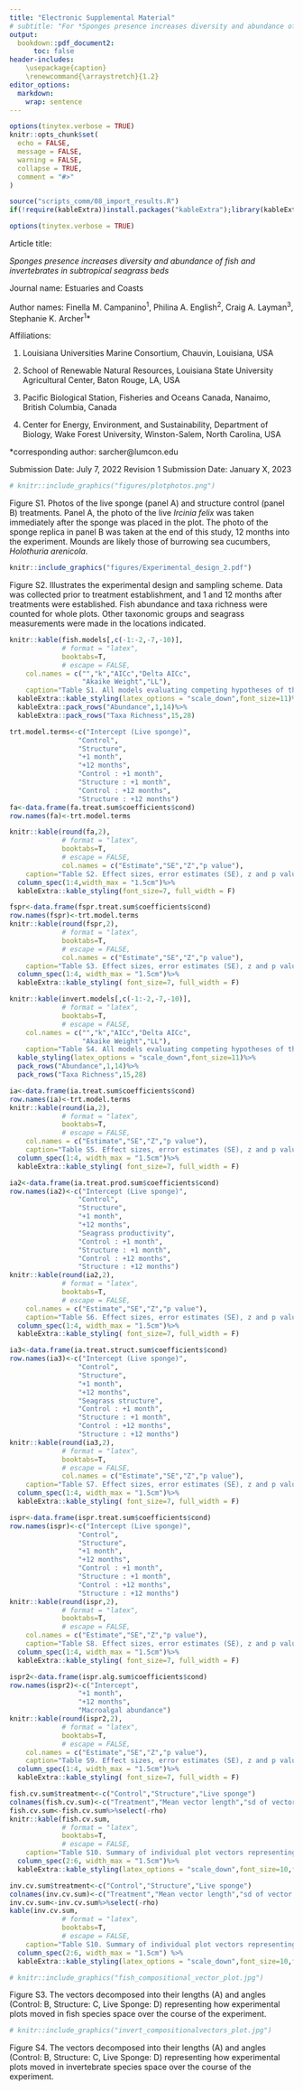 ```yaml
---
title: "Electronic Supplemental Material" 
# subtitle: "For *Sponges presence increases diversity and abundance of fish and invertebrates in subtropical seagrass beds*"
output:
  bookdown::pdf_document2:
      toc: false
header-includes:
    \usepackage{caption}
    \renewcommand{\arraystretch}{1.2}
editor_options:
  markdown:
    wrap: sentence
---
```


```r
options(tinytex.verbose = TRUE)
knitr::opts_chunk$set(
  echo = FALSE,
  message = FALSE,
  warning = FALSE,
  collapse = TRUE,
  comment = "#>"
)

source("scripts_comm/08_import_results.R")
if(!require(kableExtra))install.packages("kableExtra");library(kableExtra)
```

```r
options(tinytex.verbose = TRUE)
```

Article title: 

*Sponges presence increases diversity and abundance of fish and invertebrates in subtropical seagrass beds*

Journal name: Estuaries and Coasts

Author names: Finella M. Campanino^1^, Philina A. English^2^, Craig A. Layman^3^, Stephanie K. Archer^1^*
 
Affiliations: 

1. Louisiana Universities Marine Consortium, Chauvin, Louisiana, USA

2. School of Renewable Natural Resources, Louisiana State University Agricultural Center,	Baton Rouge, LA, USA

3. Pacific Biological Station, Fisheries and Oceans Canada, Nanaimo, British Columbia, Canada

4. Center for Energy, Environment, and Sustainability, Department of Biology, Wake Forest University, Winston-Salem, North Carolina, USA
  
*corresponding author: sarcher@lumcon.edu

Submission Date: July 7, 2022
Revision 1 Submission Date: January X, 2023

\clearpage

```r
# knitr::include_graphics("figures/plotphotos.png")
```

Figure S1. Photos of the live sponge (panel A) and structure control (panel B) treatments. Panel A, the photo of the live *Ircinia felix* was taken immediately after the sponge was placed in the plot. The photo of the sponge replica in panel B was taken at the end of this study, 12 months into the experiment. Mounds are likely those of burrowing sea cucumbers, *Holothuria arenicola*.

```r
knitr::include_graphics("figures/Experimental_design_2.pdf")
```

Figure S2. Illustrates the experimental design and sampling scheme. Data was collected prior to treatment establishment, and 1 and 12 months after treatments were established. Fish abundance and taxa richness were counted for whole plots. Other taxonomic groups and seagrass measurements were made in the locations indicated. 

\clearpage


\captionsetup[table]{labelformat=empty}

```r
knitr::kable(fish.models[,c(-1:-2,-7,-10)],
             # format = "latex",
             booktabs=T,
             # escape = FALSE,
    col.names = c("","k","AICc","Delta AICc",
                  "Akaike Weight","LL"),
    caption="Table S1. All models evaluating competing hypotheses of the drivers of fish abundance and taxa richness.")%>%
  kableExtra::kable_styling(latex_options = "scale_down",font_size=11)%>%
  kableExtra::pack_rows("Abundance",1,14)%>%
  kableExtra::pack_rows("Taxa Richness",15,28)
```

<!-- \clearpage -->

\captionsetup[table]{labelformat=empty}

```r
trt.model.terms<-c("Intercept (Live sponge)",
                 "Control",
                 "Structure",
                 "+1 month",
                 "+12 months",
                 "Control : +1 month",
                 "Structure : +1 month",
                 "Control : +12 months",
                 "Structure : +12 months")
fa<-data.frame(fa.treat.sum$coefficients$cond)
row.names(fa)<-trt.model.terms

knitr::kable(round(fa,2),
             # format = "latex",
             booktabs=T,
             # escape = FALSE,
             col.names = c("Estimate","SE","Z","p value"),
    caption="Table S2. Effect sizes, error estimates (SE), z and p values for fixed effects in the best fit model of fish abundance.")%>%
  column_spec(1:4,width_max = "1.5cm")%>%
  kableExtra::kable_styling(font_size=7, full_width = F)


```

\clearpage
\captionsetup[table]{labelformat=empty}

```r
fspr<-data.frame(fspr.treat.sum$coefficients$cond)
row.names(fspr)<-trt.model.terms
knitr::kable(round(fspr,2),
             # format = "latex",
             booktabs=T,
             # escape = FALSE,
             col.names = c("Estimate","SE","Z","p value"),
    caption="Table S3. Effect sizes, error estimates (SE), z and p values for fixed effects in the best fit model of fish taxa richness.")%>%
  column_spec(1:4, width_max = "1.5cm")%>%
  kableExtra::kable_styling( font_size=7, full_width = F)
```


\captionsetup[table]{labelformat=empty}


```r
knitr::kable(invert.models[,c(-1:-2,-7,-10)],
             # format = "latex",
             booktabs=T,
             # escape = FALSE,
    col.names = c("","k","AICc","Delta AICc",
                  "Akaike Weight","LL"),
    caption="Table S4. All models evaluating competing hypotheses of the drivers of invertebrate abundance and taxa richness.")%>%
  kable_styling(latex_options = "scale_down",font_size=11)%>%
  pack_rows("Abundance",1,14)%>%
  pack_rows("Taxa Richness",15,28)
```

\clearpage
\captionsetup[table]{labelformat=empty}

```r
ia<-data.frame(ia.treat.sum$coefficients$cond)
row.names(ia)<-trt.model.terms
knitr::kable(round(ia,2),
             # format = "latex",
             booktabs=T,
             # escape = FALSE,
    col.names = c("Estimate","SE","Z","p value"),
    caption="Table S5. Effect sizes, error estimates (SE), z and p values for fixed effects in the treatment-only model for invertebrate abundance.")%>%
  column_spec(1:4, width_max = "1.5cm")%>%
  kableExtra::kable_styling( font_size=7, full_width = F)
```


\captionsetup[table]{labelformat=empty}


```r
ia2<-data.frame(ia.treat.prod.sum$coefficients$cond)
row.names(ia2)<-c("Intercept (Live sponge)",
                 "Control",
                 "Structure",
                 "+1 month",
                 "+12 months",
                 "Seagrass productivity",
                 "Control : +1 month",
                 "Structure : +1 month",
                 "Control : +12 months",
                 "Structure : +12 months")
knitr::kable(round(ia2,2),
             # format = "latex",
             booktabs=T,
             # escape = FALSE,
    col.names = c("Estimate","SE","Z","p value"),
    caption="Table S6. Effect sizes, error estimates (SE), z and p values for fixed effects in the treatment + seagrass productivity model for invertebrate abundance.")%>%
  column_spec(1:4, width_max = "1.5cm")%>%
  kableExtra::kable_styling( font_size=7, full_width = F)
```


\captionsetup[table]{labelformat=empty}


```r
ia3<-data.frame(ia.treat.struct.sum$coefficients$cond)
row.names(ia3)<-c("Intercept (Live sponge)",
                 "Control",
                 "Structure",
                 "+1 month",
                 "+12 months",
                 "Seagrass structure",
                 "Control : +1 month",
                 "Structure : +1 month",
                 "Control : +12 months",
                 "Structure : +12 months")
knitr::kable(round(ia3,2),
             # format = "latex",
             booktabs=T,
             # escape = FALSE,
             col.names = c("Estimate","SE","Z","p value"),
    caption="Table S7. Effect sizes, error estimates (SE), z and p values for fixed effects in the treatment + seagrass structure model for invertebrate abundance.")%>%
  column_spec(1:4, width_max = "1.5cm")%>%
  kableExtra::kable_styling( font_size=7, full_width = F)
```

\clearpage
\captionsetup[table]{labelformat=empty}

```r
ispr<-data.frame(ispr.treat.sum$coefficients$cond)
row.names(ispr)<-c("Intercept (Live sponge)",
                 "Control",
                 "Structure",
                 "+1 month",
                 "+12 months",
                 "Control : +1 month",
                 "Structure : +1 month",
                 "Control : +12 months",
                 "Structure : +12 months")
knitr::kable(round(ispr,2),
             # format = "latex",
             booktabs=T,
             # escape = FALSE,
    col.names = c("Estimate","SE","Z","p value"),
    caption="Table S8. Effect sizes, error estimates (SE), z and p values for fixed effects in the treatment only model for invertebrate taxa richness.")%>%
  column_spec(1:4, width_max = "1.5cm")%>%
  kableExtra::kable_styling( font_size=7, full_width = F)
```

\captionsetup[table]{labelformat=empty}

```r
ispr2<-data.frame(ispr.alg.sum$coefficients$cond)
row.names(ispr2)<-c("Intercept",
                 "+1 month",
                 "+12 months",
                 "Macroalgal abundance")
knitr::kable(round(ispr2,2),
             # format = "latex",
             booktabs=T,
             # escape = FALSE,
    col.names = c("Estimate","SE","Z","p value"),
    caption="Table S9. Effect sizes, error estimates (SE), z and p values for fixed effects in the macroalgal abundance model for invertebrate taxa richness.")%>%
  column_spec(1:4, width_max = "1.5cm")%>%
  kableExtra::kable_styling( font_size=7, full_width = F)
```

\captionsetup[table]{labelformat=empty}

```r
fish.cv.sum$treatment<-c("Control","Structure","Live sponge")
colnames(fish.cv.sum)<-c("Treatment","Mean vector length","sd of vector length","Vectors longer than 0","Mean vector angle","rho","sd of vector angle")
fish.cv.sum<-fish.cv.sum%>%select(-rho)
knitr::kable(fish.cv.sum,
             # format = "latex",
             booktabs=T,
             # escape = FALSE,
    caption="Table S10. Summary of individual plot vectors representing changes in the fish community in species space over the 1 year experiment.")%>%
  column_spec(2:6, width_max = "1.5cm")%>%
  kableExtra::kable_styling(latex_options = "scale_down",font_size=10,full_width = F)
```

\captionsetup[table]{labelformat=empty}

```r
inv.cv.sum$treatment<-c("Control","Structure","Live sponge")
colnames(inv.cv.sum)<-c("Treatment","Mean vector length","sd of vector length","Vectors longer than 0","Mean vector angle","rho","sd of vector angle")
inv.cv.sum<-inv.cv.sum%>%select(-rho)
kable(inv.cv.sum,
             # format = "latex",
             booktabs=T,
             # escape = FALSE,
    caption="Table S10. Summary of individual plot vectors representing changes in the invertebrate community in species space over the 1 year experiment.")%>%
  column_spec(2:6, width_max = "1.5cm") %>%
  kableExtra::kable_styling(latex_options = "scale_down",font_size=10,full_width = F)
```

\clearpage

```r
# knitr::include_graphics("fish_compositional_vector_plot.jpg")

```

Figure S3. The vectors decomposed into their lengths (A) and angles (Control: B, Structure: C, Live Sponge: D) representing how experimental plots moved in fish species space over the course of the experiment.

\clearpage

```r
# knitr::include_graphics("invert_compositionalvectors_plot.jpg")

```

Figure S4. The vectors decomposed into their lengths (A) and angles (Control: B, Structure: C, Live Sponge: D) representing how experimental plots moved in invertebrate species space over the course of the experiment.